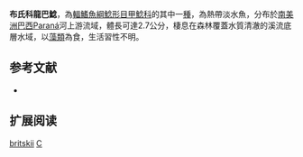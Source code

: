 {{Speciesbox
| name = 布氏科龍巴鯰
| image = 
| image_width = 250px
| image_caption = 
| status = NE
| status_system = IUCN3.1
| genus = Corumbataia
| species = britskii
| authority = Ferreira & Ribeiro, 2007
| synonyms = 
}}

'''布氏科龍巴鯰'''，為[[輻鰭魚綱|輻鰭魚綱]][[鯰形目|鯰形目]][[甲鯰科|甲鯰科]]的其中一[[種|種]]，為熱帶淡水魚，分布於[[南美洲|南美洲]][[巴西|巴西]]Paraná河上游流域，體長可達2.7公分，棲息在森林覆蓋水質清澈的溪流底層水域，以[[藻類|藻類]]為食，生活習性不明。

==参考文献==
*{{FishBase_species|genus=Corumbataia|species=britskii|year=2014|month=12}}

== 扩展阅读 ==
{{refbegin}}
{{wikispecies-inline|Corumbataia britskii|布氏科龍巴鯰}}
{{refend}}
{{Taxonbar|from=Q2890087}}

[[Category:科龍巴鯰屬|britskii]]
[[Category:2007年描述的鱼类|C]]